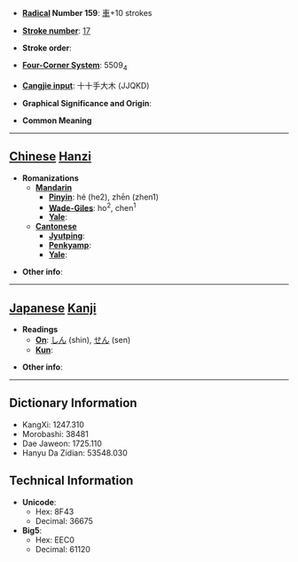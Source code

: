 * '''[[Wiktionary:Chinese radical index| Radical]] Number 159''': [[Wiktionary:Chinese radical index 車|車]]+10 strokes

* '''[[Wiktionary:Chinese total strokes index|Stroke number]]''': [[Wiktionary:Chinese total strokes index 17|17]]

* '''Stroke order''': 

* '''[[Wiktionary:Chinese four corner index|Four-Corner System]]''': 5509<sub>4</sub>

* '''[[Wiktionary:Chinese Cangjie index|Cangjie input]]''': 十十手大木 (JJQKD)

* '''Graphical Significance and Origin''': 

* '''Common Meaning'''

----

== [[Chinese]] [[Hanzi]] ==

* '''Romanizations'''
** '''[[Mandarin]]'''
*** '''[[Pinyin]]''': hé (he2), zhēn (zhen1)
*** '''[[Wade-Giles]]''': ho<sup>2</sup>, chen<sup>1</sup>
*** '''[[Yale]]''': 
** '''[[Cantonese]]'''
*** '''[[Jyutping]]''':
*** '''[[Penkyamp]]''': 
*** '''[[Yale]]''': 

* '''Other info''': 

----

== [[Japanese]] [[Kanji]] ==

* '''Readings'''
** '''[[On]]''': [[しん]] (shin), [[せん]] (sen)
** '''[[Kun]]''': 

* '''Other info''':  

----

== Dictionary Information ==

* KangXi: 1247.310
* Morobashi: 38481
* Dae Jaweon: 1725.110
* Hanyu Da Zidian: 53548.030

== Technical Information ==

* '''Unicode''':
** Hex: 8F43
** Decimal: 36675
* '''Big5''':
** Hex: EEC0
** Decimal: 61120